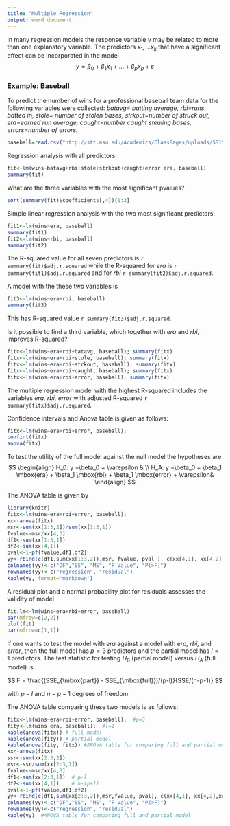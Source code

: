 ```yaml
---
title: "Multiple Regression"
output: word_document
---
```

In many regression models the response variable $y$ may be related to more than one explanatory variable. The predictors $x_1, \dots x_k$ that have a significant effect can be incorporated in the model
$$
y=\beta_0 + \beta_1 x_1 +\dots + \beta_p x_p + \varepsilon
$$

### Example: Baseball

To predict the number of wins for a professional baseball team data for the following variables were collected: *batavg= batting average, rbi=runs batted in, stole= number of stolen bases, strkout=number of struck out, era=earned run average, caught=number caught stealing bases, errors=number of errors.*

```r
baseball=read.csv("http://stt.msu.edu/Academics/ClassPages/uploads/SS15/351-4/baseball_wins.csv", header=T)
```


Regression analysis with all predictors:
```r
fit<-lm(wins~batavg+rbi+stole+strkout+caught+error+era, baseball)
summary(fit)
```
What are the three variables with the most significant pvalues?

```r
sort(summary(fit)$coefficients[,4])[1:3]
```

Simple linear regression analysis with the two most significant predictors:
```r
fit1<-lm(wins~era, baseball)
summary(fit1)
fit2<-lm(wins~rbi, baseball)
summary(fit2)
```
 The R-squared value for all seven predictors is `r summary(fit)$adj.r.squared` while the R-squared for *era* is  `r summary(fit1)$adj.r.squared` and for *rbi* `r summary(fit2)$adj.r.squared`.
 
A model with the these two variables is

```r
fit3<-lm(wins~era+rbi, baseball)
summary(fit3)
```
This has R-squared value `r summary(fit3)$adj.r.squared`.

Is it possible to find a third variable, which together with *era* and *rbi*, improves R-squared?

```r
fitx<-lm(wins~era+rbi+batavg, baseball); summary(fitx)
fitx<-lm(wins~era+rbi+stole, baseball); summary(fitx)
fitx<-lm(wins~era+rbi+strkout, baseball); summary(fitx)
fitx<-lm(wins~era+rbi+caught, baseball); summary(fitx)
fitx<-lm(wins~era+rbi+error, baseball); summary(fitx)
```

The multiple regression model with the highest R-squared includes the variables *era, rbi, error*
with adjusted R-squared  `r summary(fitx)$adj.r.squared`.


Confidence intervals and Anova table is given as follows:

```r
fitx<-lm(wins~era+rbi+error, baseball);
confint(fitx)
anova(fitx)
```

To test the utility of the full model against the null model the hypotheses are
$$
\begin{align}
H_0:  y =\beta_0 + \varepsilon & \\
H_A:  y =\beta_0 + \beta_1 \mbox{era} + \beta_1 \mbox{rbi} + \beta_1 \mbox{error} + \varepsilon&
\end{align}
$$

The ANOVA table is given by

```r
library(knitr)
fitx<-lm(wins~era+rbi+error, baseball);
xx<-anova(fitx)
msr<-sum(xx[1:3,2])/sum(xx[1:3,1])
fvalue<-msr/xx[4,3]
df1<-sum(xx[1:3,1])
df2<-sum(xx[4,1])
pval<-1-pf(fvalue,df1,df2)
yy<-rbind(c(df1,sum(xx[1:3,2]),msr, fvalue, pval ), c(xx[4,1], xx[4,2], xx[4,3],NA, NA))
colnames(yy)<-c("DF","SS", "MS", "F Value", "P(>F)")
rownames(yy)<-c("regression", "residual")
kable(yy, format='markdown')
```



A residual plot and a normal probability plot for residuals assesses the validity of model

```r
fit.lm<-lm(wins~era+rbi+error, baseball)
par(mfrow=c(2,2))
plot(fit)
par(mfrow=c(1,1))
```

If one wants to test the model with *era* against a model with *era, rbi,* and *error*, then the full model has $p=3$ predictors and the partial model has $l=1$ predictors. The test statistic for testing $H_0$ (partial model) versus $H_A$ (full model) is

$$
F = \frac{(SSE_{\mbox{part}} - SSE_{\mbox{full}})/(p-l)}{SSE/(n-p-1)}
$$

with $p-l$ and $n-p-1$ degrees of freedom. 

The ANOVA table comparing these two models is as follows:

```r
fitx<-lm(wins~era+rbi+error, baseball);  #p=3
fity<-lm(wins~era, baseball);  #l=1
kable(anova(fitx)) # full model
kable(anova(fity)) # partial model
kable(anova(fity, fitx)) #ANOVA table for comparing full and partial model
xx<-anova(fitx)
ssr<-sum(xx[2:3,2])
msr<-ssr/sum(xx[2:3,1])
fvalue<-msr/xx[4,3]
df1<-sum(xx[2:3,1])  # p-l
df2<-sum(xx[4,1])    # n-(p+1)
pval<-1-pf(fvalue,df1,df2)
yy<-rbind(c(df1,sum(xx[2:3,2]),msr,fvalue, pval), c(xx[4,1], xx[4,2],xx[4,3],NA,NA))
colnames(yy)<-c("DF","SS", "MS", "F Value", "P(>F)")
rownames(yy)<-c("regression", "residual")
kable(yy)  #ANOVA table for comparing full and partial model
```


